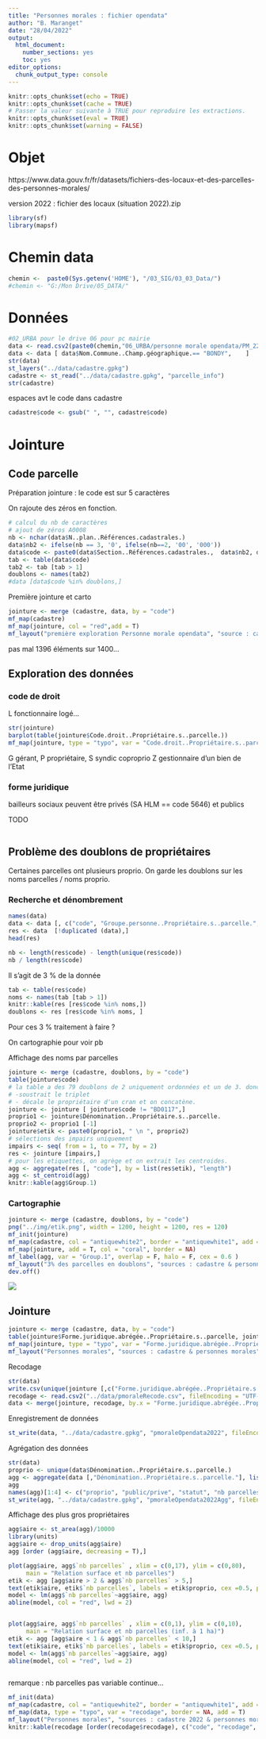 ```yaml
---
title: "Personnes morales : fichier opendata"
author: "B. Maranget"
date: "28/04/2022"
output: 
  html_document: 
    number_sections: yes
    toc: yes
editor_options: 
  chunk_output_type: console
---
```



```r
knitr::opts_chunk$set(echo = TRUE)
knitr::opts_chunk$set(cache = TRUE)
# Passer la valeur suivante à TRUE pour reproduire les extractions.
knitr::opts_chunk$set(eval = TRUE)
knitr::opts_chunk$set(warning = FALSE)
```


# Objet

https://www.data.gouv.fr/fr/datasets/fichiers-des-locaux-et-des-parcelles-des-personnes-morales/


version 2022 : fichier des locaux (situation 2022).zip




```r
library(sf)
library(mapsf)
```


# Chemin data


```r
chemin <-  paste0(Sys.getenv('HOME'), "/03_SIG/03_03_Data/")
#chemin <- "G:/Mon Drive/05_DATA/"
```


# Données


```r
#02_URBA pour le drive 06 pour pc mairie
data <- read.csv2(paste0(chemin,"06_URBA/personne morale opendata/PM_22_NB_930.txt"), fileEncoding = "latin3")
data <- data [ data$Nom.Commune..Champ.géographique.== "BONDY",    ]
str(data)
st_layers("../data/cadastre.gpkg") 
cadastre <- st_read("../data/cadastre.gpkg", "parcelle_info")
str(cadastre)
```


espaces avt le code dans cadastre

```r
cadastre$code <- gsub(" ", "", cadastre$code)
```

# Jointure


## Code parcelle

Préparation jointure : le code est sur 5 caractères

On rajoute des zéros en fonction.

```r
# calcul du nb de caractères
# ajout de zéros A0008 
nb <- nchar(data$N..plan..Références.cadastrales.)
data$nb2 <- ifelse(nb == 3, '0', ifelse(nb==2, '00', '000'))
data$code <- paste0(data$Section..Références.cadastrales.,  data$nb2, data$N..plan..Références.cadastrales.)
tab <- table(data$code)
tab2 <- tab [tab > 1]
doublons <- names(tab2)
#data [data$code %in% doublons,]
```


Première jointure et carto

```r
jointure <- merge (cadastre, data, by = "code")
mf_map(cadastre)
mf_map(jointure, col = "red",add = T)
mf_layout("première exploration Personne morale opendata", "source : cadastre 2022 & personne morale 2022")
```

pas mal 1396 éléments sur 1400...

## Exploration des données

### code de droit

L fonctionnaire logé...

```r
str(jointure)
barplot(table(jointure$Code.droit..Propriétaire.s..parcelle.))
mf_map(jointure, type = "typo", var = "Code.droit..Propriétaire.s..parcelle.", border = NA)
```

G gérant, P propriétaire, S syndic coproprio Z gestionnaire d'un bien de l'Etat



### forme juridique


bailleurs sociaux peuvent être privés (SA HLM == code 5646) et publics 

TODO

```r

```



## Problème des doublons de propriétaires

Certaines parcelles ont plusieurs proprio. On garde les doublons sur les noms parcelles / noms proprio.

### Recherche et dénombrement

```r
names(data)
data <- data [, c("code", "Groupe.personne..Propriétaire.s..parcelle.", "Forme.juridique..Propriétaire.s..parcelle.", "Forme.juridique.abrégée..Propriétaire.s..parcelle."  ,  "Dénomination..Propriétaire.s..parcelle." )]
res <- data  [!duplicated (data),]
head(res)
```


```r
nb <- length(res$code) - length(unique(res$code))
nb / length(res$code)
```

Il s'agit de 3 % de la donnée

```r
tab <- table(res$code)
noms <- names(tab [tab > 1])
knitr::kable(res [res$code %in% noms,])
doublons <- res [res$code %in% noms, ]
```

Pour ces 3 % traitement à faire ?

On cartographie pour voir pb


Affichage des noms par parcelles


```r
jointure <- merge (cadastre, doublons, by = "code")
table(jointure$code)
# la table a des 79 doublons de 2 uniquement ordonnées et un de 3. donc on 
# -soustrait le triplet
# - décale le propriétaire d'un cran et on concatène.
jointure <- jointure [ jointure$code != "BD0117",]
proprio1 <- jointure$Dénomination..Propriétaire.s..parcelle.
proprio2 <- proprio1 [-1]
jointure$etik <- paste0(proprio1, " \n ", proprio2)
# sélections des impairs uniquement
impairs <- seq( from = 1, to = 77, by = 2)
res <- jointure [impairs,]
# pour les etiquettes, on agrège et on extrait les centroides.
agg <- aggregate(res [, "code"], by = list(res$etik), "length")
agg <- st_centroid(agg)
knitr::kable(agg$Group.1)
```


### Cartographie

```r
jointure <- merge (cadastre, doublons, by = "code")
png("../img/etik.png", width = 1200, height = 1200, res = 120)
mf_init(jointure)
mf_map(cadastre, col = "antiquewhite2", border = "antiquewhite1", add = T)
mf_map(jointure, add = T, col = "coral", border = NA)
mf_label(agg, var = "Group.1", overlap = F, halo = F, cex = 0.6 )
mf_layout("3% des parcelles en doublons", "sources : cadastre & personnes morales")
dev.off()
```

![](../img/etik.png)

## Jointure

```r
jointure <- merge (cadastre, data, by = "code")
table(jointure$Forme.juridique.abrégée..Propriétaire.s..parcelle, jointure$Groupe.personne..Propriétaire.s..parcelle.)
mf_map(jointure, type = "typo", var = "Forme.juridique.abrégée..Propriétaire.s..parcelle.")
mf_layout("Personnes morales", "sources : cadastre & personnes morales")
```


Recodage 

```r
str(data)
write.csv(unique(jointure [,c("Forme.juridique.abrégée..Propriétaire.s..parcelle."), drop = T]), "../data/pmorale.csv", fileEncoding = "UTF-8")
recodage <- read.csv2("../data/pmoraleRecode.csv", fileEncoding = "UTF-8")
data <- merge(jointure, recodage, by.x = "Forme.juridique.abrégée..Propriétaire.s..parcelle.", by.y = "code")
```



Enregistrement de données


```r
st_write(data, "../data/cadastre.gpkg", "pmoraleOpendata2022", fileEncoding = T, delete_layer = T)
```


Agrégation des données


```r
str(data)
proprio <- unique(data$Dénomination..Propriétaire.s..parcelle.)
agg <- aggregate(data [,"Dénomination..Propriétaire.s..parcelle."], list(data$Dénomination..Propriétaire.s..parcelle., data$recodage, data$codeComplet), length )
agg
names(agg)[1:4] <- c("proprio", "public/prive", "statut", "nb parcelles")
st_write(agg, "../data/cadastre.gpkg", "pmoraleOpendata2022Agg", fileEncoding = T, delete_layer = T)
```


Affichage des plus gros propriétaires

```r
agg$aire <- st_area(agg)/10000
library(units)
agg$aire <- drop_units(agg$aire)
agg [order (agg$aire, decreasing = T),]
```


```r
plot(agg$aire, agg$`nb parcelles` , xlim = c(0,17), ylim = c(0,80),
     main = "Relation surface et nb parcelles")
etik <- agg [agg$aire > 2 & agg$`nb parcelles` > 5,]
text(etik$aire, etik$`nb parcelles`, labels = etik$proprio, cex =0.5, pos = 1)
model <- lm(agg$`nb parcelles`~agg$aire, agg)
abline(model, col = "red", lwd = 2)


plot(agg$aire, agg$`nb parcelles` , xlim = c(0,1), ylim = c(0,10),
     main = "Relation surface et nb parcelles (inf. à 1 ha)")
etik <- agg [agg$aire < 1 & agg$`nb parcelles` < 10,]
text(etik$aire, etik$`nb parcelles`, labels = etik$proprio, cex =0.5, pos = 1)
model <- lm(agg$`nb parcelles`~agg$aire, agg)
abline(model, col = "red", lwd = 2)



```

remarque : nb parcelles pas variable continue...

```r
mf_init(data)
mf_map(cadastre, col = "antiquewhite2", border = "antiquewhite1", add = T)
mf_map(data, type = "typo", var = "recodage", border = NA, add = T)
mf_layout("Personnes morales", "sources : cadastre 2022 & personnes morales 2022")
knitr::kable(recodage [order(recodage$recodage), c("code", "recodage", "codeComplet")])
```


